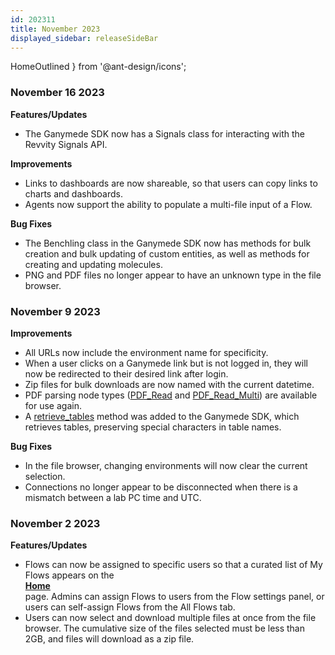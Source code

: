 ```yaml
---
id: 202311
title: November 2023
displayed_sidebar: releaseSideBar
---
```


  HomeOutlined
} from '@ant-design/icons';

### November 16 2023
**Features/Updates**
- The Ganymede SDK now has a Signals class for interacting with the Revvity Signals API.

**Improvements**
- Links to dashboards are now shareable, so that users can copy links to charts and dashboards.
- Agents now support the ability to populate a multi-file input of a Flow.

**Bug Fixes**
- The Benchling class in the Ganymede SDK now has methods for bulk creation and bulk updating of custom entities, as well as methods for creating and updating molecules.
- PNG and PDF files no longer appear to have an unknown type in the file browser.

### November 9 2023
**Improvements**
- All URLs now include the environment name for specificity.
- When a user clicks on a Ganymede link but is not logged in, they will now be redirected to their desired link after login.
- Zip files for bulk downloads are now named with the current datetime.
- PDF parsing node types ([PDF_Read](../nodes/File/PDF_Read.md) and [PDF_Read_Multi](../nodes/File/PDF_Read.md)) are available for use again.
- A [retrieve_tables](../sdk/GanymedeClass.mdx#method-retrieve_tables) method was added to the Ganymede SDK, which retrieves tables, preserving special characters in table names. 

**Bug Fixes**
- In the file browser, changing environments will now clear the current selection.
- Connections no longer appear to be disconnected when there is a mismatch between a lab PC time and UTC.

### November 2 2023
**Features/Updates**
- Flows can now be assigned to specific users so that a curated list of My Flows appears on the [<div className="button darkblue_button"><HomeOutlined /> **Home**</div>](../Home.mdx) page. Admins can assign Flows to users from the Flow settings panel, or users can self-assign Flows from the All Flows tab.
- Users can now select and download multiple files at once from the file browser. The cumulative size of the files selected must be less than 2GB, and files will download as a zip file.
